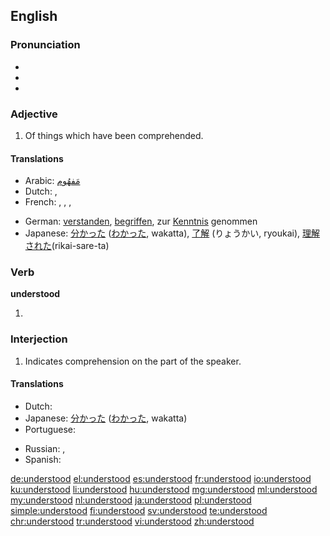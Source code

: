 ==English==

===Pronunciation===
* {{IPA|/ʌndəɻˈstʊd/}}
* {{audio|en-us-understood.ogg|Audio (US)}}
* {{rhymes|ʊd}}

===Adjective===
{{en-adj}}

# Of things which have been comprehended.

====Translations====
{{trans-top|comprehended}}
* Arabic: [[ARchar|مَفهُوم]]
* Dutch: {{t+|nl|verstaan}}, {{t+|nl|begrepen}}
* French: {{t+|fr|compris|m}}, {{t+|fr|comprise|f}}, {{t+|fr|compris|m-p}}, {{t+|fr|comprises|f-p}}
{{trans-mid}}
* German: [[verstanden]], [[begriffen]], zur [[Kenntnis]] genommen
* Japanese: [[分かった]] ([[わかった]], wakatta), [[了解]] (りょうかい, ryoukai), [[理解]][[され]][[た]](rikai-sare-ta)
{{trans-bottom}}

===Verb===
'''understood'''

# {{en-past of|understand}}

<!-- Please, add translations only on the page for the base form of the verb, "understand" ====Translations====
* {{ttbc|Dutch}}: [[verstond]], [[verstonden]], [[begreep]], [[begrepen]]
* {{ttbc|German}}: [[verstanden]], [[begriffen]]
* {{ttbc|Spanish}}: [[entendí]], [[entendió]], [[entendiste]], [[entendimos]]
-->

===Interjection===
{{en-interj}}

# Indicates comprehension on the part of the speaker.

====Translations====
{{trans-top|indication of comprehension}}
* Dutch: {{t+|nl|begrepen}}
* Japanese: [[分かった]] ([[わかった]], wakatta)
* Portuguese: {{t+|pt|entendido}}
{{trans-mid}}
* Russian: {{t+|ru|понять|alt=понял}}, {{t+|ru|понятно}}
* Spanish: {{t-|es|entendido}}
{{trans-bottom}}

[[de:understood]]
[[el:understood]]
[[es:understood]]
[[fr:understood]]
[[io:understood]]
[[ku:understood]]
[[li:understood]]
[[hu:understood]]
[[mg:understood]]
[[ml:understood]]
[[my:understood]]
[[nl:understood]]
[[ja:understood]]
[[pl:understood]]
[[simple:understood]]
[[fi:understood]]
[[sv:understood]]
[[te:understood]]
[[chr:understood]]
[[tr:understood]]
[[vi:understood]]
[[zh:understood]]